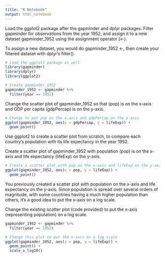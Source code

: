 ```yaml
---
title: "R Notebook"
output: html_notebook
---
```



Load the ggplot2 package after the gapminder and dplyr packages.
Filter gapminder for observations from the year 1952, and assign it to a new dataset gapminder_1952 using the assignment operator (<-).

To assign a new dataset, you would do gapminder_1952 <-, then create your filtered dataset with dplyr's filter().

```r
# Load the ggplot2 package as well
library(gapminder)
library(dplyr)
library(ggplot2)

# Create gapminder_1952
gapminder_1952 <- gapminder %>%
  filter(year == 1952)
```

Change the scatter plot of gapminder_1952 so that (pop) is on the x-axis and GDP per capita (gdpPercap) is on the y-axis.

```r

# Change to put pop on the x-axis and gdpPercap on the y-axis
ggplot(gapminder_1952, aes(x = gdpPercap, y = lifeExp)) +
  geom_point()
```

Use ggplot2 to create a scatter plot from scratch, to compare each country's population with its life expectancy in the year 1952.

Create a scatter plot of gapminder_1952 with population (pop) is on the x-axis and life expectancy (lifeExp) on the y-axis.

```r
# Create a scatter plot with pop on the x-axis and lifeExp on the y-axis
ggplot(gapminder_1952, aes(x = pop, y = lifeExp)) +
  geom_point()
```

You previously created a scatter plot with population on the x-axis and life expectancy on the y-axis. Since population is spread over several orders of magnitude, with some countries having a much higher population than others, it's a good idea to put the x-axis on a log scale.

Change the existing scatter plot (code provided) to put the x-axis (representing population) on a log scale.


```r
gapminder_1952 <- gapminder %>%
  filter(year == 1952)

# Change this plot to put the x-axis on a log scale
ggplot(gapminder_1952, aes(x = pop, y = lifeExp)) +
  geom_point() +
  scale_x_log10()
```






